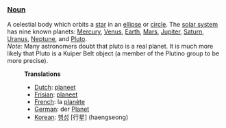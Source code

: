 ===[[Noun]]===
A celestial body which orbits a [[star]] in an [[ellipse]] or [[circle]].  The [[solar system]] has nine known planets: [[Mercury]], [[Venus]], [[Earth]], [[Mars]], [[Jupiter]], [[Saturn]], [[Uranus]], [[Neptune]], and [[Pluto]].<br>
''Note:'' Many astronomers doubt that pluto is a real planet. It is much more likely that Pluto is a Kuiper Belt object (a member of the Plutino group to be more precise).
:'''Translations'''
:*[[Dutch]]: [[planeet]]
:*[[Frisian]]: [[planeet]]
:*[[French]]: la [[planète]]
:*[[German]]: der [[Planet]]
:*[[Korean]]: [[행성]] [行星] (haengseong)